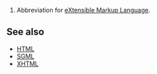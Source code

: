 #Abbreviation for [[w:XML|eXtensible Markup Language]].

==See also==
*[[HTML]]
*[[SGML]]
*[[XHTML]]